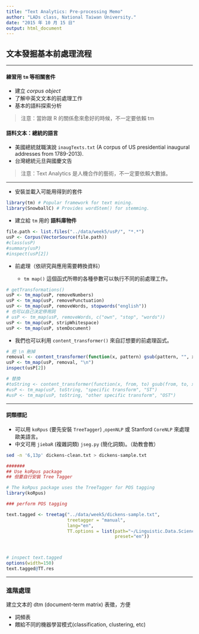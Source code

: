 ```yaml
---
title: "Text Analytics: Pre-processing Memo"
author: "LADs class, National Taiwan University."
date: "2015 年 10 月 15 日"
output: html_document
---
```



## 文本發掘基本前處理流程

---

#### 練習用 `tm` 等相關套件

- 建立 *corpus object*
- 了解中英文文本的前處理工作
- 基本的語料探索分析

> 注意：當妳跟 R 的關係愈來愈好的時候，不一定要依賴 tm 

#### 語料文本：總統的語言

- 美國總統就職演說 `inaugTexts.txt` (A corpus of US presidential inaugural addresses from 1789-2013).
- 台灣總統元旦與國慶文告 

> 注意：Text Analytics 是人機合作的藝術，不一定要依賴大數據。



---

- 安裝並載入可能用得到的套件

```r
library(tm) # Popular framework for text mining.
library(SnowballC) # Provides wordStem() for stemming.  
```

- 建立給 `tm` 用的 **語料庫物件**

```r
file.path <- list.files("../data/week5/usP/", "*.*")
usP <- Corpus(VectorSource(file.path))
#class(usP)
#summary(usP)
#inspect(usP[2])
```


- 前處理（依研究與應用需要轉換資料）

  - `tm map()` 這個函式所帶的各種參數可以執行不同的前處理工作。

```r
# getTransformations()
usP <- tm_map(usP, removeNumbers)
usP <- tm_map(usP, removePunctuation)
usP <- tm_map(usP, removeWords, stopwords("english"))
# 也可以自己決定停用詞
# usP <- tm_map(usP, removeWords, c("own", "stop", "words"))
usP <- tm_map(usP, stripWhitespace)
usP <- tm_map(usP, stemDocument)
```

  - 我們也可以利用 `content_transformer()` 來自訂想要的前處理函式。
  
```r
# 把 \n 刪掉
removal <- content_transformer(function(x, pattern) gsub(pattern, "", x)) 
usP <- tm_map(usP, removal, "\n")
inspect(usP[2])

# 替換 
#toString <- content_transformer(function(x, from, to) gsub(from, to, x))
#usP <- tm_map(usP, toString, "specific transform", "ST")
#usP <- tm_map(usP, toString, "other specific transform", "OST")
```

------

#### 詞類標記
  
- 可以用 `koRpus` (要先安裝 `TreeTagger`) ,`openNLP` 或 Stanford `CoreNLP` 來處理歐美語言。
- 中文可用 `jiebaR` (複雜詞類) `jseg.py` (簡化詞類)。（助教會教）



```bash
sed -n '6,13p' dickens-clean.txt > dickens-sample.txt
```


```r
####### 
## Use koRpus package
## 但要自行安裝 Tree Tagger

# The koRpus package uses the TreeTagger for POS tagging
library(koRpus)

### perform POS tagging

text.tagged <- treetag("../data/week5/dickens-sample.txt",
                       treetagger = "manual", 
                       lang="en",
                       TT.options = list(path="~/Linguistic.Data.Science/tools/TreeTagger/",
                                         preset="en"))



# inspect text.tagged
options(width=150)
text.tagged@TT.res

```

-------
### 進階處理

建立文本的 dtm (document-term matrix) 表徵，方便

- 詞頻表
- 餵給不同的機器學習模式(classification, clustering, etc)








